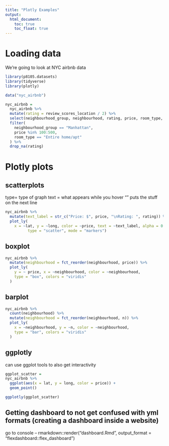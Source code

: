 ```yaml
---
title: "Plotly Examples"
output: 
  html_document:
    toc: true
    toc_float: true
---
```


# Loading data

We're going to look at NYC airbnb data

```r
library(p8105.datasets)
library(tidyverse)
library(plotly)
```



```r
data("nyc_airbnb")

nyc_airbnb = 
  nyc_airbnb %>%
  mutate(rating = review_scores_location / 2) %>% 
  select(neighbourhood_group, neighbourhood, rating, price, room_type, lat, long) %>% 
  filter(
    neighbourhood_group == "Manhattan",
    price %in% 100:500,
    room_type == "Entire home/apt"
  ) %>% 
  drop_na(rating)
```


# Plotly plots

## scatterplots
type= type of graph
text = what appears while you hover
"\n" puts the stuff on the next line

```r
nyc_airbnb %>% 
  mutate(text_label = str_c("Price: $", price, "\nRating: ", rating)) %>% 
  plot_ly(
    x = ~lat, y = ~long, color = ~price, text = ~text_label, alpha = 0.5, 
          type = "scatter", mode = "markers")
```


## boxplot

```r
nyc_airbnb %>% 
  mutate(neighbourhood = fct_reorder(neighbourhood, price)) %>% 
  plot_ly(
    y = ~ price, x = ~neighbourhood, color = ~neighbourhood,
    type = "box", colors = "viridis"
  )
```


## barplot

```r
nyc_airbnb %>% 
  count(neighbourhood) %>% 
  mutate(neighbourhood = fct_reorder(neighbourhood, n)) %>% 
  plot_ly(
    x = ~neighbourhood, y = ~n, color = ~neighbourhood,
    type = "bar", colors = "viridis"
  )
```


## ggplotly 
can use ggplot tools to also get interactivity 
```r
ggplot_scatter = 
nyc_airbnb %>% 
  ggplot(aes(x = lat, y = long, color = price)) +
  geom_point()

ggplotly(ggplot_scatter)
```

## Getting dashboard to not get confused with yml formats (creating a dashboard inside a website)

go to console -- rmarkdown::render("dashboard.Rmd", output_format = "flexdashboard::flex_dashboard")

